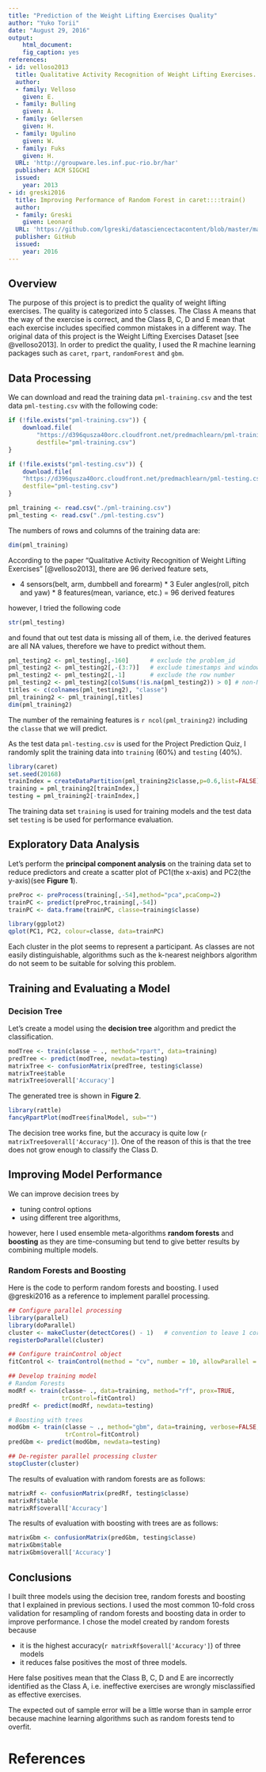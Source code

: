 ```yaml
---
title: "Prediction of the Weight Lifting Exercises Quality"
author: "Yuko Torii"
date: "August 29, 2016"
output:
    html_document: 
    fig_caption: yes        
references:
- id: velloso2013
  title: Qualitative Activity Recognition of Weight Lifting Exercises. Proceedings of 4th International Conference in Cooperation with SIGCHI (Augmented Human '13)
  author: 
  - family: Velloso
    given: E.
  - family: Bulling
    given: A.
  - family: Gellersen
    given: H.
  - family: Ugulino
    given: W.
  - family: Fuks
    given: H.
  URL: 'http://groupware.les.inf.puc-rio.br/har'
  publisher: ACM SIGCHI
  issued:
    year: 2013
- id: greski2016
  title: Improving Performance of Random Forest in caret::::train()
  author: 
  - family: Greski
    given: Leonard
  URL: 'https://github.com/lgreski/datasciencectacontent/blob/master/markdown/pml-randomForestPerformance.md'
  publisher: GitHub
  issued:
    year: 2016
---
```


## Overview
The purpose of this project is to predict the quality of weight lifting exercises.
The quality is categorized into 5 classes. The Class A means that the way of the exercise is correct, and the Class B, C, D and E mean that each exercise includes specified common mistakes in a different way.
The original data of this project is the Weight Lifting Exercises Dataset [see @velloso2013].
In order to predict the quality, I used the R machine learning packages such as `caret`, `rpart`, `randomForest` and `gbm`.

## Data Processing
We can download and read the training data `pml-training.csv` and the test data `pml-testing.csv` with the following code:

```r
if (!file.exists("pml-training.csv")) {
    download.file(
        "https://d396qusza40orc.cloudfront.net/predmachlearn/pml-training.csv",
        destfile="pml-training.csv")
}

if (!file.exists("pml-testing.csv")) {
    download.file(
    "https://d396qusza40orc.cloudfront.net/predmachlearn/pml-testing.csv",
    destfile="pml-testing.csv")
}

pml_training <- read.csv("./pml-training.csv")
pml_testing <- read.csv("./pml-testing.csv")
```

The numbers of rows and columns of the training data are: 

```r
dim(pml_training)
```

According to the paper "Qualitative Activity Recognition of Weight Lifting Exercises" [@velloso2013], there are 96 derived feature sets,

* 4 sensors(belt, arm, dumbbell and forearm) * 3 Euler angles(roll, pitch and yaw) * 8 features(mean, variance, etc.) = 96 derived features

however, I tried the following code 

```r
str(pml_testing)
```

and found that out test data is missing all of them, i.e. the derived features are all NA values, therefore we have to predict without them.

```r
pml_testing2 <- pml_testing[,-160]      # exclude the problem_id
pml_testing2 <- pml_testing2[,-(3:7)]   # exclude timestamps and windows
pml_testing2 <- pml_testing2[,-1]       # exclude the row number
pml_testing2 <- pml_testing2[colSums(!is.na(pml_testing2)) > 0] # non-NA only
titles <- c(colnames(pml_testing2), "classe")
pml_training2 <- pml_training[,titles]
dim(pml_training2)
```

The number of the remaining features is `r ncol(pml_training2)` including the `classe` that we will predict.

As the test data `pml-testing.csv` is used for the Project Prediction Quiz, I randomly split the training data into `training` (60%) and `testing` (40%).

```r
library(caret)
set.seed(20168)
trainIndex = createDataPartition(pml_training2$classe,p=0.6,list=FALSE)
training = pml_training2[trainIndex,]
testing = pml_training2[-trainIndex,]
```

The training data set `training` is used for training models and the test data set `testing` is be used for performance evaluation.

## Exploratory Data Analysis
Let's perform the **principal component analysis** on the training data set to reduce predictors and create a scatter plot of PC1(the x-axis) and PC2(the y-axis)(see **Figure 1**).

```r
preProc <- preProcess(training[,-54],method="pca",pcaComp=2)
trainPC <- predict(preProc,training[,-54])
trainPC <- data.frame(trainPC, classe=training$classe)

library(ggplot2)
qplot(PC1, PC2, colour=classe, data=trainPC)
```

Each cluster in the plot seems to represent a participant.
As classes are not easily distinguishable, algorithms such as the k-nearest neighbors algorithm do not seem to be suitable for solving this problem.

## Training and Evaluating a Model
### Decision Tree

Let's create a model using the **decision tree** algorithm and predict the classification.

```r
modTree <- train(classe ~ ., method="rpart", data=training)
predTree <- predict(modTree, newdata=testing)
matrixTree <- confusionMatrix(predTree, testing$classe)
matrixTree$table
matrixTree$overall['Accuracy']
```

The generated tree is shown in **Figure 2**.

```r
library(rattle)
fancyRpartPlot(modTree$finalModel, sub="")
```

The decision tree works fine, but the accuracy is quite low (`r matrixTree$overall['Accuracy']`).
One of the reason of this is that the tree does not grow enough to classify the Class D.

## Improving Model Performance

We can improve decision trees by

* tuning control options
* using different tree algorithms,

however, here I used ensemble meta-algorithms **random forests** and **boosting** as they are time-consuming but tend to give better results by combining multiple models.

### Random Forests and Boosting

Here is the code to perform random forests and boosting.
I used @greski2016 as a reference to implement parallel processing.

```r
## Configure parallel processing
library(parallel)
library(doParallel)
cluster <- makeCluster(detectCores() - 1)   # convention to leave 1 core for OS
registerDoParallel(cluster)

## Configure trainControl object
fitControl <- trainControl(method = "cv", number = 10, allowParallel = TRUE)

## Develop training model
# Random Forests
modRf <- train(classe~ ., data=training, method="rf", prox=TRUE, 
               trControl=fitControl)
predRf <- predict(modRf, newdata=testing)

# Boosting with trees
modGbm <- train(classe ~ ., method="gbm", data=training, verbose=FALSE,
                trControl=fitControl)
predGbm <- predict(modGbm, newdata=testing)

## De-register parallel processing cluster
stopCluster(cluster)
```

The results of evaluation with random forests are as follows:

```r
matrixRf <- confusionMatrix(predRf, testing$classe)
matrixRf$table
matrixRf$overall['Accuracy']
```

The results of evaluation with boosting with trees are as follows:

```r
matrixGbm <- confusionMatrix(predGbm, testing$classe)
matrixGbm$table
matrixGbm$overall['Accuracy']
```

## Conclusions
I built three models using the decision tree, random forests and boosting that I explained in previous sections.
I used the most common 10-fold cross validation for resampling of random forests and boosting data in order to improve performance.
I chose the model created by random forests because

* it is the highest accuracy(`r matrixRf$overall['Accuracy']`) of three models
* it reduces false positives the most of three models.

Here false positives mean that the Class B, C, D and E are incorrectly identified as the Class A, i.e. ineffective exercises are wrongly misclassified as effective exercises.

The expected out of sample error will be a little worse than in sample error because machine learning algorithms such as random forests tend to overfit.

# References
